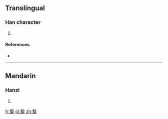 ==Translingual==

===Han character===
{{Han char|rn=75|rad=木|as=13|sn=17|four=57904|canj=JED}}

# {{defn|Han|sort=木13}}

====References====
* {{Han ref|kx=0557.010|dkj=15666|dj=0946.090|hdz=21299.160|uh=6A95|ud=27285|bh=ED40|bd=60736}}

----

==Mandarin==

===Hanzi===
{{cmn-hanzi|pin=[[jì]] ([[ji4]]), [[xì]] ([[xi4]])|wg=chi<sup>4</sup>, hsi<sup>4</sup>}}

# {{defn|lang=cmn|sort=木13}}

[[fr:檕]]
[[pl:檕]]
[[zh:檕]]
